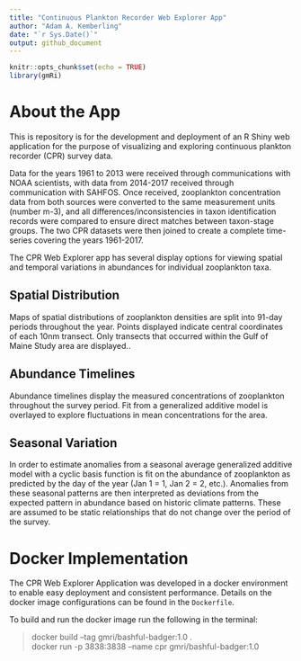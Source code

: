 ```yaml
---
title: "Continuous Plankton Recorder Web Explorer App"
author: "Adam A. Kemberling"
date: "`r Sys.Date()`"
output: github_document
---
```



```r
knitr::opts_chunk$set(echo = TRUE)
library(gmRi)
```

# About the App

This is repository is for the development and deployment of an R Shiny web application for the purpose of visualizing and exploring continuous plankton recorder (CPR) survey data.

Data for the years 1961 to 2013 were received through communications with NOAA scientists, with data from 2014-2017 received through communication with SAHFOS. Once received, zooplankton concentration data from both sources were converted to the same measurement units (number m-3), and all differences/inconsistencies in taxon identification records were compared to ensure direct matches between taxon-stage groups. The two CPR datasets were then joined to create a complete time-series covering the years 1961-2017.

The CPR Web Explorer app has several display options for viewing spatial and temporal variations in abundances for individual zooplankton taxa. 

## Spatial Distribution

Maps of spatial distributions of zooplankton densities are split into 91-day periods throughout the year. Points displayed indicate central coordinates of each 10nm transect. Only transects that occurred within the Gulf of Maine Study area are displayed..

## Abundance Timelines

Abundance timelines display the measured concentrations of zooplankton throughout the survey period. Fit from a generalized additive model is overlayed to explore fluctuations in mean concentrations for the area.

## Seasonal Variation

In order to estimate anomalies from a seasonal average generalized additive model with a cyclic basis function is fit on the abundance of zooplankton as predicted by the day of the year (Jan 1 = 1, Jan 2 = 2, etc.). Anomalies from these seasonal patterns are then interpreted as deviations from the expected pattern in abundance based on historic climate patterns. These are assumed to be static relationships that do not change over the period of the survey.


# Docker Implementation

The CPR Web Explorer Application was developed in a docker environment to enable easy deployment and consistent performance. Details on the docker image configurations can be found in the `Dockerfile`.

To build and run the docker image run the following in the terminal:

 > docker build --tag gmri/bashful-badger:1.0 .   
 > docker run -p 3838:3838 --name cpr gmri/bashful-badger:1.0   







